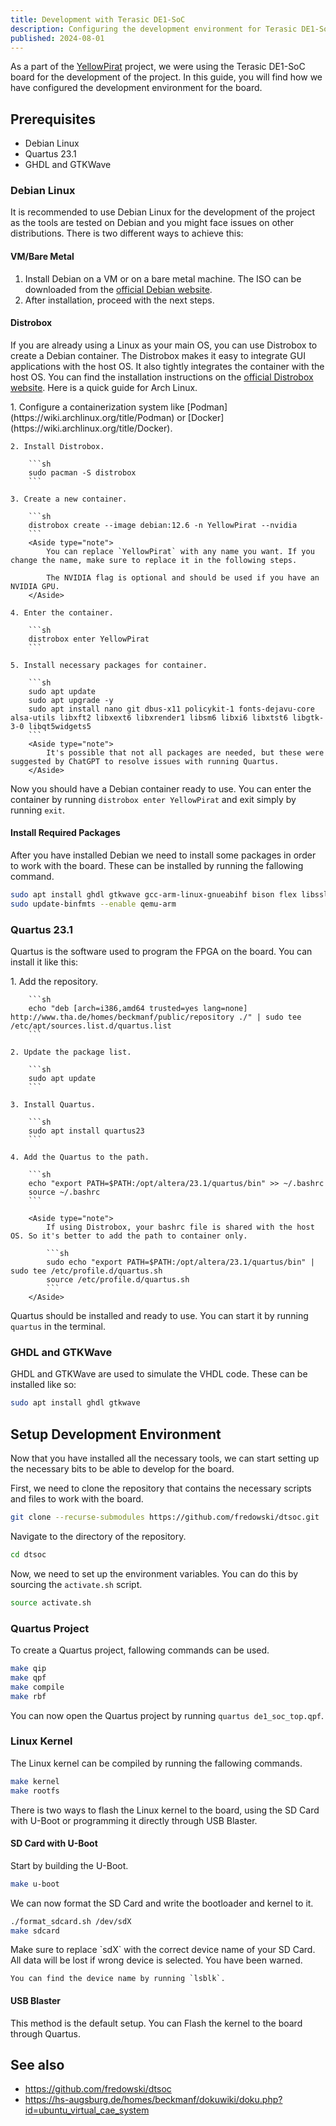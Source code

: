 ```yaml
---
title: Development with Terasic DE1-SoC
description: Configuring the development environment for Terasic DE1-SoC
published: 2024-08-01
---
```



As a part of the [YellowPirat](https://github.com/YellowPirat) project, we were using the Terasic DE1-SoC board for the development of the project. In this guide, you will find how we have configured the development environment for the board.

## Prerequisites

- Debian Linux
- Quartus 23.1
- GHDL and GTKWave

### Debian Linux

It is recommended to use Debian Linux for the development of the project as the tools are tested on Debian and you might face issues on other distributions. There is two different ways to achieve this:

#### VM/Bare Metal

1. Install Debian on a VM or on a bare metal machine. The ISO can be downloaded from the [official Debian website](https://www.debian.org/distrib/).
2. After installation, proceed with the next steps.

#### Distrobox

If you are already using a Linux as your main OS, you can use Distrobox to create a Debian container. The Distrobox makes it easy to integrate GUI applications with the host OS. It also tightly integrates the container with the host OS. You can find the installation instructions on the [official Distrobox website](https://distrobox.it/). Here is a quick guide for Arch Linux.

<Steps>
    1. Configure a containerization system like [Podman](https://wiki.archlinux.org/title/Podman) or [Docker](https://wiki.archlinux.org/title/Docker).

    2. Install Distrobox.

        ```sh
        sudo pacman -S distrobox
        ```

    3. Create a new container.

        ```sh
        distrobox create --image debian:12.6 -n YellowPirat --nvidia
        ```
        <Aside type="note">
            You can replace `YellowPirat` with any name you want. If you change the name, make sure to replace it in the following steps.

            The NVIDIA flag is optional and should be used if you have an NVIDIA GPU.
        </Aside>

    4. Enter the container.

        ```sh
        distrobox enter YellowPirat
        ```

    5. Install necessary packages for container.

        ```sh
        sudo apt update
        sudo apt upgrade -y
        sudo apt install nano git dbus-x11 policykit-1 fonts-dejavu-core alsa-utils libxft2 libxext6 libxrender1 libsm6 libxi6 libxtst6 libgtk-3-0 libqt5widgets5
        ```
        <Aside type="note">
            It's possible that not all packages are needed, but these were suggested by ChatGPT to resolve issues with running Quartus.
        </Aside>
</Steps>

Now you should have a Debian container ready to use. You can enter the container by running `distrobox enter YellowPirat` and exit simply by running `exit`.

#### Install Required Packages

After you have installed Debian we need to install some packages in order to work with the board. These can be installed by running the fallowing command.

```sh
sudo apt install ghdl gtkwave gcc-arm-linux-gnueabihf bison flex libssl-dev bc linux-source-6.1 debootstrap binfmt-support qemu-user-static
sudo update-binfmts --enable qemu-arm
```

### Quartus 23.1

Quartus is the software used to program the FPGA on the board. You can install it like this:

<Steps>
    1. Add the repository.

        ```sh
        echo "deb [arch=i386,amd64 trusted=yes lang=none] http://www.tha.de/homes/beckmanf/public/repository ./" | sudo tee /etc/apt/sources.list.d/quartus.list
        ```

    2. Update the package list.

        ```sh
        sudo apt update
        ```

    3. Install Quartus.

        ```sh
        sudo apt install quartus23
        ```

    4. Add the Quartus to the path.

        ```sh
        echo "export PATH=$PATH:/opt/altera/23.1/quartus/bin" >> ~/.bashrc
        source ~/.bashrc
        ```

        <Aside type="note">
            If using Distrobox, your bashrc file is shared with the host OS. So it's better to add the path to container only.

            ```sh
            sudo echo "export PATH=$PATH:/opt/altera/23.1/quartus/bin" | sudo tee /etc/profile.d/quartus.sh
            source /etc/profile.d/quartus.sh
            ```
        </Aside>
</Steps>

Quartus should be installed and ready to use. You can start it by running `quartus` in the terminal.

### GHDL and GTKWave

GHDL and GTKWave are used to simulate the VHDL code. These can be installed like so:

```sh
sudo apt install ghdl gtkwave
```

## Setup Development Environment

Now that you have installed all the necessary tools, we can start setting up the necessary bits to be able to develop for the board.

First, we need to clone the repository that contains the necessary scripts and files to work with the board.

```sh
git clone --recurse-submodules https://github.com/fredowski/dtsoc.git
```

Navigate to the directory of the repository.

```sh
cd dtsoc
```

Now, we need to set up the environment variables. You can do this by sourcing the `activate.sh` script.

```sh
source activate.sh
```

### Quartus Project

To create a Quartus project, fallowing commands can be used.

```sh
make qip
make qpf
make compile
make rbf
```

You can now open the Quartus project by running `quartus de1_soc_top.qpf`.

### Linux Kernel

The Linux kernel can be compiled by running the fallowing commands.

```sh
make kernel
make rootfs
```

There is two ways to flash the Linux kernel to the board, using the SD Card with U-Boot or programming it directly through USB Blaster.

#### SD Card with U-Boot

Start by building the U-Boot.

```sh
make u-boot
```

We can now format the SD Card and write the bootloader and kernel to it.

```sh
./format_sdcard.sh /dev/sdX
make sdcard
```

<Aside type="danger">
    Make sure to replace `sdX` with the correct device name of your SD Card. All data will be lost if wrong device is selected. You have been warned.

    You can find the device name by running `lsblk`.
</Aside>

#### USB Blaster

This method is the default setup. You can Flash the kernel to the board through Quartus.

## See also

- https://github.com/fredowski/dtsoc
- https://hs-augsburg.de/homes/beckmanf/dokuwiki/doku.php?id=ubuntu_virtual_cae_system
